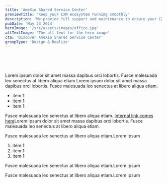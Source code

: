```yaml
---
title: 'AmeXio Shared Service Center'
previewTitle: 'Keep your CXM ecosystem running smoothly'
description: 'We provide full support and maintenance to ensure your CXM system operates smoothly and efficiently.'
pubDate: 'May 23 2024'
heroImage: '/src/assets/images/office.jpg'
altTextImage: 'The alt text for the hero image'
cta: 'Discover AmeXio Shared Service Center'
groupType: 'Design & Realize'
---
```



<HeroHeader 
	headline={frontmatter.title}
    text={frontmatter.description}
    backgroundImage={frontmatter.heroImage} >	
	<Customers headline="Customers we advised on strategy">
		<Image src={kbc} alt="" class="h-10 w-auto"/>
		<Image src={telenet} alt="" class="h-10 w-auto"/>
		<Image src={mediafin} alt="" class="h-10 w-auto"/>
	</Customers> 
</HeroHeader>

<TeaserWithImage 
	headline="Why work with us?"
	description="Fusce dapibus, tellus ac cursus commodo, tortor mauris condimentum nibh, ut fermentum massa justo sit amet risus. Lorem ipsum dolor sit amet, consectetur adipiscing elit. Maecenas sed diam eget risus varius blandit sit amet non magna. Etiam porta sem malesuada magna mollis euismod.
		Fusce dapibus, tellus ac cursus commodo, tortor mauris condimentum nibh, ut fermentum massa justo sit amet risus. Lorem ipsum dolor sit amet.">
	<Image src={explainer} alt="" width={512} height={512} class="rounded-xl" />
</TeaserWithImage>

<TilesContainer 
    headline="Approach and techniques"
    description="Fusce dapibus, tellus ac cursus commodo, tortor mauris condimentum nibh, ut fermentum massa justo sit amet risus. Etiam porta sem malesuada magna mollis euismod. Aenean eu leo quam. Pellentesque ornare sem lacinia quam venenatis vestibulum. Maecenas faucibus mollis interdum.">
    <SmallTile 
		headline="Cum Solis"
		description="natoque penatibus et magnis dis parturient montes, nascetur ridiculus mus." >
    </SmallTile>
    <SmallTile 
		headline="Nulla Vitae"
		description="natoque penatibus et magnis dis parturient montes, nascetur ridiculus mus." >
    </SmallTile>
    <SmallTile 
		headline="Aenean eu leo quam"
		description="natoque penatibus et magnis dis parturient montes, nascetur ridiculus mus." >
    </SmallTile>
</TilesContainer>
  
<Highlight 
	title="Stabilize & optimize your Adobe-based CXM platform"
	text="For large enterprises using Adobe Experience Manager, we address common issues and enhance your digital experience management. Our focus: stabilize, professionalize, and support your AEM ecosystem."
	image='/src/assets/images/highlight.png'
	buttonText="Read more"
	buttonLink="/blog/aem-stabilize-optimize/"
	/>

<Faq headline="Questions we usually get">
	<FaqQuestion
		headline="Can you help me with services for development only?"
		headlineTag="h3"> 
		<p>Lorem ipsum dolor sit amet massa dapibus orci lobortis. Fusce malesuada leo senectus at libero aliqua etiam.Lorem ipsum dolor sit amet massa dapibus orci lobortis. Fusce malesuada leo senectus at libero aliqua etiam.</p>
    	<ul> 
			<li>item 1</li>
			<li>item 1</li>
			<li>item 1</li>
		</ul>
	</FaqQuestion>
	<FaqQuestion 
		headline="Can you help me with services for development only?"
		headlineTag="h3" >
		<p>Fusce malesuada leo senectus at libero aliqua etiam. <a href="#internal link">Internal link comes here</a>Lorem ipsum dolor sit amet massa dapibus orci lobortis. Fusce malesuada leo senectus at libero aliqua etiam.</p>
	</FaqQuestion>
	<FaqQuestion 
		headline="What makes you different from other agencies?" >
		<p>Fusce malesuada leo senectus at libero aliqua etiam.Lorem ipsum</p>
    	<ol> 
			<li>item 1</li>
			<li>item 1</li>
			<li>item 1</li>
		</ol>
	</FaqQuestion>
	<FaqQuestion 
		headline="Can you support my in-house team?">
		<p>Fusce malesuada leo senectus at libero aliqua etiam.Lorem ipsum</p>
	</FaqQuestion>
	<FaqQuestion 
		headline="Do you work for startups?">
		<p>Fusce malesuada leo senectus at libero aliqua etiam.Lorem ipsum</p>
	</FaqQuestion>
</Faq>
